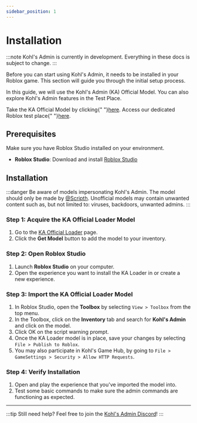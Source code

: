 ```yaml
---
sidebar_position: 1
---
```


# Installation


:::note
Kohl's Admin is currently in development. Everything in these docs is subject to change.
:::

Before you can start using Kohl's Admin, it needs to be installed in your Roblox game. This section will guide you through the initial setup process.

In this guide, we will use the Kohl's Admin (KA) Official Model. You can also explore Kohl's Admin features in the Test Place.

<Tabs>
	<TabItem value="officialmodel" label="KA Official Model" default>
		Take the KA Official Model by clicking{" "}<a href="https://create.roblox.com/store/asset/172732271/Kohls-Admin" target="_blank" rel="noopener noreferrer">here</a>.
	</TabItem>
	<TabItem value="testplace" label="KA Test Place">
		Access our dedicated Roblox test place{" "}<a href="https://www.roblox.com/games/2569622788/KA-Demo" target="_blank" rel="noopener noreferrer">here</a>.
	</TabItem>
</Tabs>

## Prerequisites

Make sure you have Roblox Studio installed on your environment.

- **Roblox Studio**: Download and install [Roblox Studio](https://www.roblox.com/create)

## Installation

:::danger
Be aware of models impersonating Kohl's Admin. The model should only be made by [@Scripth](https://www.roblox.com/users/44391621/profile).
Unofficial models may contain unwanted content such as, but not limited to: viruses, backdoors, unwanted admins.
:::

### Step 1: Acquire the KA Official Loader Model

1. Go to the [KA Official Loader](https://create.roblox.com/store/asset/172732271/Kohls-Admin) page.
2. Click the **Get Model** button to add the model to your inventory.

### Step 2: Open Roblox Studio

1. Launch **Roblox Studio** on your computer.
2. Open the experience you want to install the KA Loader in or create a new experience.

### Step 3: Import the KA Official Loader Model

1. In Roblox Studio, open the **Toolbox** by selecting `View > Toolbox` from the top menu.
2. In the Toolbox, click on the **Inventory** tab and search for **Kohl's Admin** and click on the model.
3. Click OK on the script warning prompt.
4. Once the KA Loader model is in place, save your changes by selecting `File > Publish to Roblox`.
5. You may also participate in Kohl's Game Hub, by going to `File > GameSettings > Security > Allow HTTP Requests`.

### Step 4: Verify Installation

1. Open and play the experience that you've imported the model into.
2. Test some basic commands to make sure the admin commands are functioning as expected.

---

:::tip
Still need help? Feel free to join the [Kohl's Admin Discord](https://discord.gg/kohl)!
:::

